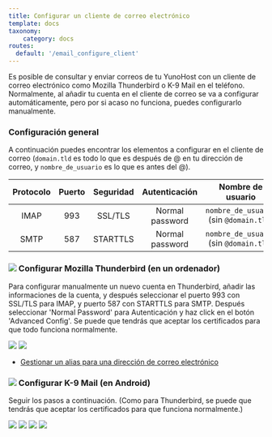 ```yaml
---
title: Configurar un cliente de correo electrónico
template: docs
taxonomy:
    category: docs
routes:
  default: '/email_configure_client'
---
```


Es posible de consultar y enviar correos de tu YunoHost con un cliente de correo electrónico como Mozilla Thunderbird o K-9 Mail en el teléfono.
Normalmente, al añadir tu cuenta en el cliente de correo se va a configurar automáticamente, pero por si acaso no funciona, puedes configurarlo manualmente.

### Configuración general

A continuación puedes encontrar los elementos a configurar en el cliente de correo (`domain.tld` es todo lo que es después de @ en tu dirección de correo, y `nombre_de_usuario` es lo que es antes del @).

| Protocolo | Puerto | Seguridad | Autenticación  | Nombre de usuario                               |
| :--:     | :-:  | :--:       | :--:            | :--:                                   |
| IMAP     | 993  | SSL/TLS    | Normal password | `nombre_de_usuario` (sin `@domain.tld`) |
| SMTP     | 587  | STARTTLS   | Normal password | `nombre_de_usuario` (sin `@domain.tld`) |


### ![](/img/thunderbird.png?resize=50&classes=inline) Configurar Mozilla Thunderbird (en un ordenador)

Para configurar manualmente un nuevo cuenta en Thunderbird, añadir las informaciones de la cuenta, y después seleccionar el puerto 993 con SSL/TLS para IMAP, y puerto 587 con STARTTLS para SMTP. Después seleccionar 'Normal Password' para Autenticación y haz click en el botón 'Advanced Config'. Se puede que tendrás que aceptar los certificados para que todo funciona normalmente.

![](/img/thunderbird_config_1.png?resize=900)
![](/img/thunderbird_config_2.png?resize=900)

* [Gestionar un alias para una dirección de correo electrónico](https://support.mozilla.org/es/kb/configurar-un-alias-para-una-direccin-de-correo-el)

### ![](/img/k9mail.png?resize=50&classes=inline) Configurar K-9 Mail (en Android)

Seguir los pasos a continuación. (Como para Thunderbird, se puede que tendrás que aceptar los certificados para que funciona normalmente.)

![](/img/k9mail_config_1.png?resize=280&classes=inline)
![](/img/k9mail_config_2.png?resize=280&classes=inline)
![](/img/k9mail_config_3.png?resize=280&classes=inline)
![](/img/k9mail_config_4.png?resize=280&classes=inline)
